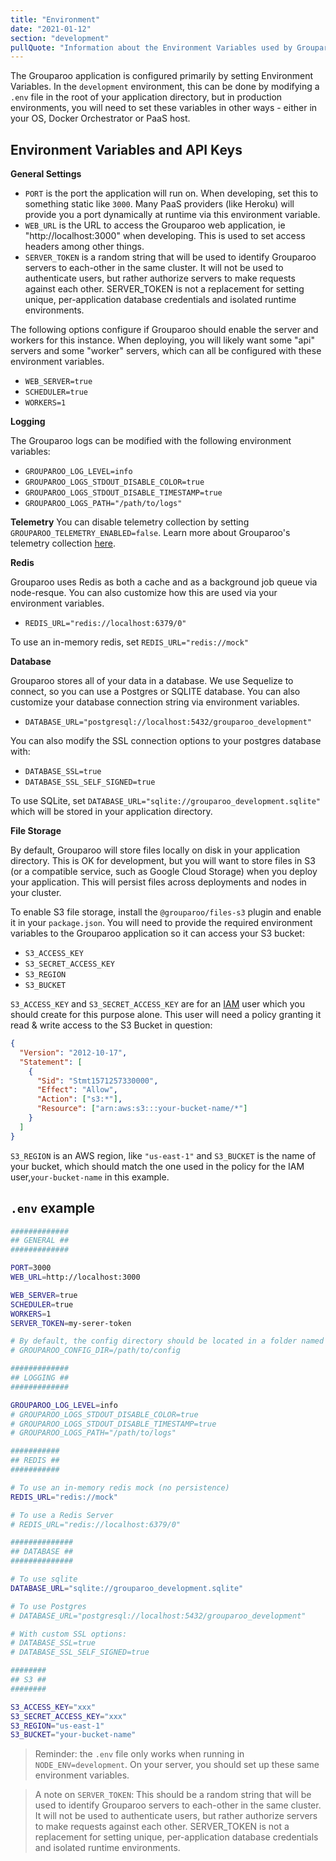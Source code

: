 ```yaml
---
title: "Environment"
date: "2021-01-12"
section: "development"
pullQuote: "Information about the Environment Variables used by Grouparoo"
---
```


The Grouparoo application is configured primarily by setting Environment Variables. In the `development` environment, this can be done by modifying a `.env` file in the root of your application directory, but in production environments, you will need to set these variables in other ways - either in your OS, Docker Orchestrator or PaaS host.

## Environment Variables and API Keys

**General Settings**

- `PORT` is the port the application will run on. When developing, set this to something static like `3000`. Many PaaS providers (like Heroku) will provide you a port dynamically at runtime via this environment variable.
- `WEB_URL` is the URL to access the Grouparoo web application, ie "http://localhost:3000" when developing. This is used to set access headers among other things.
- `SERVER_TOKEN` is a random string that will be used to identify Grouparoo servers to each-other in the same cluster. It will not be used to authenticate users, but rather authorize servers to make requests against each other. SERVER_TOKEN is not a replacement for setting unique, per-application database credentials and isolated runtime environments.

The following options configure if Grouparoo should enable the server and workers for this instance. When deploying, you will likely want some "api" servers and some "worker" servers, which can all be configured with these environment variables.

- `WEB_SERVER=true`
- `SCHEDULER=true`
- `WORKERS=1`

**Logging**

The Grouparoo logs can be modified with the following environment variables:

- `GROUPAROO_LOG_LEVEL=info`
- `GROUPAROO_LOGS_STDOUT_DISABLE_COLOR=true`
- `GROUPAROO_LOGS_STDOUT_DISABLE_TIMESTAMP=true`
- `GROUPAROO_LOGS_PATH="/path/to/logs"`

**Telemetry**
You can disable telemetry collection by setting `GROUPAROO_TELEMETRY_ENABLED=false`. Learn more about Grouparoo's telemetry collection [here](/docs/deployment/telemetry).

**Redis**

Grouparoo uses Redis as both a cache and as a background job queue via node-resque. You can also customize how this are used via your environment variables.

- `REDIS_URL="redis://localhost:6379/0"`

To use an in-memory redis, set `REDIS_URL="redis://mock"`

**Database**

Grouparoo stores all of your data in a database. We use Sequelize to connect, so you can use a Postgres or SQLITE database. You can also customize your database connection string via environment variables.

- `DATABASE_URL="postgresql://localhost:5432/grouparoo_development"`

You can also modify the SSL connection options to your postgres database with:

- `DATABASE_SSL=true`
- `DATABASE_SSL_SELF_SIGNED=true`

To use SQLite, set `DATABASE_URL="sqlite://grouparoo_development.sqlite"` which will be stored in your application directory.

**File Storage**

By default, Grouparoo will store files locally on disk in your application directory. This is OK for development, but you will want to store files in S3 (or a compatible service, such as Google Cloud Storage) when you deploy your application. This will persist files across deployments and nodes in your cluster.

To enable S3 file storage, install the `@grouparoo/files-s3` plugin and enable it in your `package.json`. You will need to provide the required environment variables to the Grouparoo application so it can access your S3 bucket:

- `S3_ACCESS_KEY`
- `S3_SECRET_ACCESS_KEY`
- `S3_REGION`
- `S3_BUCKET`

`S3_ACCESS_KEY` and `S3_SECRET_ACCESS_KEY` are for an [IAM](https://console.aws.amazon.com/iam/home) user which you should create for this purpose alone. This user will need a policy granting it read & write access to the S3 Bucket in question:

```json
{
  "Version": "2012-10-17",
  "Statement": [
    {
      "Sid": "Stmt1571257330000",
      "Effect": "Allow",
      "Action": ["s3:*"],
      "Resource": ["arn:aws:s3:::your-bucket-name/*"]
    }
  ]
}
```

`S3_REGION` is an AWS region, like `"us-east-1"` and `S3_BUCKET` is the name of your bucket, which should match the one used in the policy for the IAM user,`your-bucket-name` in this example.

## `.env` example

```bash
#############
## GENERAL ##
#############

PORT=3000
WEB_URL=http://localhost:3000

WEB_SERVER=true
SCHEDULER=true
WORKERS=1
SERVER_TOKEN=my-serer-token

# By default, the config directory should be located in a folder named "config" within the root of your project.  You can change that with `GROUPAROO_CONFIG_DIR`
# GROUPAROO_CONFIG_DIR=/path/to/config

#############
## LOGGING ##
#############

GROUPAROO_LOG_LEVEL=info
# GROUPAROO_LOGS_STDOUT_DISABLE_COLOR=true
# GROUPAROO_LOGS_STDOUT_DISABLE_TIMESTAMP=true
# GROUPAROO_LOGS_PATH="/path/to/logs"

###########
## REDIS ##
###########

# To use an in-memory redis mock (no persistence)
REDIS_URL="redis://mock"

# To use a Redis Server
# REDIS_URL="redis://localhost:6379/0"

##############
## DATABASE ##
##############

# To use sqlite
DATABASE_URL="sqlite://grouparoo_development.sqlite"

# To use Postgres
# DATABASE_URL="postgresql://localhost:5432/grouparoo_development"

# With custom SSL options:
# DATABASE_SSL=true
# DATABASE_SSL_SELF_SIGNED=true

########
## S3 ##
########

S3_ACCESS_KEY="xxx"
S3_SECRET_ACCESS_KEY="xxx"
S3_REGION="us-east-1"
S3_BUCKET="your-bucket-name"
```

> Reminder: the `.env` file only works when running in `NODE_ENV=development`. On your server, you should set up these same environment variables.

> A note on `SERVER_TOKEN`: This should be a random string that will be used to identify Grouparoo servers to each-other in the same cluster. It will not be used to authenticate users, but rather authorize servers to make requests against each other. SERVER_TOKEN is not a replacement for setting unique, per-application database credentials and isolated runtime environments.
